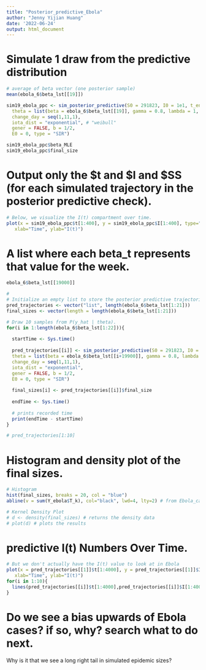 ```yaml
---
title: "Posterior_predictive_Ebola"
author: "Jenny Yijian Huang"
date: '2022-06-24'
output: html_document
---
```



# Simulate 1 draw from the predictive distribution

```r
# average of beta vector (one posterior sample)
mean(ebola_6$beta_lst[[19]])
```


```r
sim19_ebola_ppc <- sim_posterior_predictive(S0 = 291823, I0 = 1e1, t_end = 12,
  theta = list(beta = ebola_6$beta_lst[[19]], gamma = 0.8, lambda = 1, shape = 1),
  change_day = seq(1,11,1),
  iota_dist = "exponential", # "weibull"
  gener = FALSE, b = 1/2,
  E0 = 0, type = "SIR")
```

```r
sim19_ebola_ppc$beta_MLE
sim19_ebola_ppc$final_size
```


# Output only the $t and $I and $SS (for each simulated trajectory in the posterior predictive check).

```r
# Below, we visualize the I(t) compartment over time.
plot(x = sim19_ebola_ppc$t[1:400], y = sim19_ebola_ppc$I[1:400], type="l", col = "blue", lwd=0.5, main="Epidemic Trajectory",
   xlab="Time", ylab="I(t)")
```

# A list where each beta_t represents that value for the week.
```r
ebola_6$beta_lst[[19000]]
```

```r
#
# Initialize an empty list to store the posterior predictive trajectories and the final_size of each trajectory.
pred_trajectories <- vector("list", length(ebola_6$beta_lst[1:21]))
final_sizes <- vector(length = length(ebola_6$beta_lst[1:21]))

# Draw 10 samples from P(y_hat | theta).
for(i in 1:length(ebola_6$beta_lst[1:22])){
  
  startTime <- Sys.time()
  
  pred_trajectories[[i]] <- sim_posterior_predictive(S0 = 291823, I0 = 1e1, t_end = 50,
  theta = list(beta = ebola_6$beta_lst[[i+19900]], gamma = 0.8, lambda = 1, shape = 1),
  change_day = seq(1,11,1),
  iota_dist = "exponential",
  gener = FALSE, b = 1/2,
  E0 = 0, type = "SIR")
  
  final_sizes[i] <- pred_trajectories[[i]]$final_size
  
  endTime <- Sys.time()
  
  # prints recorded time
  print(endTime - startTime)
}

# pred_trajectories[1:10]
```


# Histogram and density plot of the final sizes.
```r
# Histogram
hist(final_sizes, breaks = 20, col = "blue")
abline(v = sum(Y_ebola$T_k), col="black", lwd=4, lty=2) # from Ebola_cases.Rmd

# Kernel Density Plot
# d <- density(final_sizes) # returns the density data
# plot(d) # plots the results
```

# predictive I(t) Numbers Over Time. 
```r
# But we don't actually have the I(t) value to look at in Ebola
plot(x = pred_trajectories[[1]]$t[1:4000], y = pred_trajectories[[1]]$I[1:4000], type="l", col = "blue", lwd=0.5, main="Posterior Predictive Epidemic Trajectories",
   xlab="Time", ylab="I(t)")
for(i in 1:10){
  lines(pred_trajectories[[i]]$t[1:4000],pred_trajectories[[i]]$I[1:4000],col="blue")
}
```
# Do we see a bias upwards of Ebola cases? if so, why? search what to do next.

Why is it that we see a long right tail in simulated epidemic sizes?

